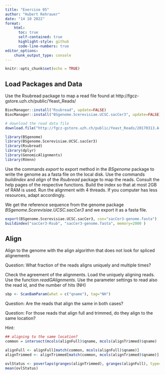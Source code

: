 ```yaml
---
title: "Exercise 05"
author: "Hubert Rehrauer"
date: "14 10 2022"
format: 
    html:
      toc: true
      self-contained: true
      highlight-style: github
      code-line-numbers: true
editor_options: 
    chunk_output_type: console
---
```


```r
knitr::opts_chunk$set(echo = TRUE)
```

## Load Packages and Data

Use the Rsubread package to map a read file found at http://fgcz-gstore.uzh.ch/public/Yeast_Reads/


```r
BiocManager::install("Rsubread", update=FALSE)
BiocManager::install("BSgenome.Scerevisiae.UCSC.sacCer3", update=FALSE)

# download the read data file
download.file("http://fgcz-gstore.uzh.ch/public/Yeast_Reads/20170313.A-G1_R1-sub.fastq.gz", "G1_R1-sub.fastq.gz")


```



```r
library(BSgenome)
library(BSgenome.Scerevisiae.UCSC.sacCer3)
library(Rsubread)
library(dplyr)
library(GenomicAlignments)
library(RVenn)
```

Use the commands *export* to export method in the *BSgenome* package to write the genome as a fasta file on the local disk. Use the commands *buildindex* and *align* of the *Rsubread* package to map the reads. Consult the help pages of the respective functions. Build the index so that at most 2GB of RAM is used. Run the alignment with 4 threads. If you computer has less resources, adapt accordingly.

We get the reference sequence from the genome package *BSgenome.Scerevisiae.UCSC.sacCer3* and we export it as a fasta file.

```r
export(BSgenome.Scerevisiae.UCSC.sacCer3, con="sacCer3-genome.fasta")
buildindex("sacCer3-Rsub", "sacCer3-genome.fasta", memory=2000 )
```

## Align

Align to the genome with the align algorithm that does not look for spliced alignements

Question: What fraction of the reads aligns uniquely and multiple times?


Check the agreement of the alignments. Load the uniquely aligning reads. Use the function *readGAlignments*.
Use the parameter settings to read also the read id, and the number of hits (NH)

```r
sbp <- ScanBamParam(what = c("qname"), tag="NH")

```

Question: Are the reads that align the same in both cases?


Question: For those reads that align full and trimmed, do they align to the same location?

Hint:

```r

## aligning to the same location?
common = intersect(mcols(alignFull)$qname, mcols(alignTrimmed)$qname)

alignFull <- alignFull[match(common, mcols(alignFull)$qname)]
alignTrimmed <- alignTrimmed[match(common, mcols(alignTrimmed)$qname)]

ovlStatus <- poverlaps(granges(alignTrimmed), granges(alignFull), type="within") %>% as.vector()
mean(ovlStatus)

```




